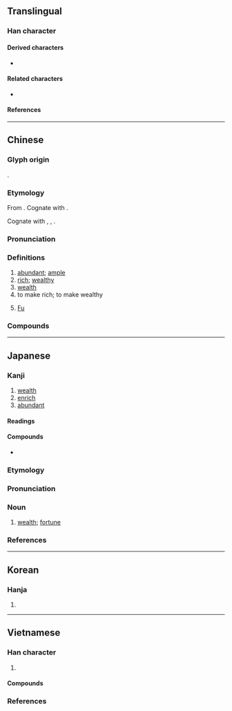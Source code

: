 {{also|冨}}
{{character info/new}}
==Translingual==
{{stroke order|strokes=12}}

===Han character===
{{Han char|rn=40|rad=宀|as=09|sn=12|four=30606|canj=JMRW|ids=⿱宀畐}}

====Derived characters====
* {{l|mul|[[𫣡]], [[𠾙]], [[𡡩]], [[𢠲]], [[𪷛]], [[𬁗]], [[𬋋]], [[䒇]], [[𣎬]], [[𧬙]], [[𨬬]], [[𩍏]], [[𫙻]], [[𪧰]], [[𪆠]], [[䔰]], [[𩯅]], [[𡬂]]}}

====Related characters====
* {{l|mul|冨}} {{q|[[w:Variant Chinese character|Variant form]]}}

====References====
{{Han ref|kx=0288.270|dkj=07230|dj=0571.220|hdz=20942.040|uh=5BCC}}

----

==Chinese==
{{zh-forms|alt=冨,𫲷-second round simplified}}
{{zh-wp|zh:富姓}}

===Glyph origin===
{{Han etym}}
{{Han compound|宀|畐|c1=s|c2=p|ls=psc}}.

===Etymology===
From {{der|zh|sit-pro|-}}. Cognate with {{zh-l|福|blessing}}.

Cognate with {{cog|bo|ཕྱུག}}, {{m|bo|ཕྱུག་པོ||rich, wealthy}}, {{m|bo|ཕྱུགས||all beasts that can be domesticated or subjugated by man; cattle}}.

===Pronunciation===
{{zh-pron
|m=fù
|m-s=
|c=fu3
|c-t=
|g=
|h=pfs=fu
|j=
|md=hó/bó
|md_note=hó - colloquial; bó - literary
|mn=hù/pù
|mn_note=hù - literary; pù - vernacular
|mn-t=bu3
|w=2fu
|x=
|mc=y
|oc=y
|cat=a
}}

===Definitions===
{{zh-hanzi}}

# [[abundant]]; [[ample]]
# [[rich]]; [[wealthy]]
# [[wealth]]
# to make rich; to make wealthy
# {{surname|zh|dot=:}} [[Fu]]

===Compounds===
{{zh-der|阿富汗|財富|豐富|富產|富富有餘|富貴|富國|富含|富豪|富戶|富甲一方|富可敵國|富礦|富麗|富民|富農|富婆|富強|富饒|富人|富商|富實|富庶|富態|富翁|富營養化|富有|富於|富餘|富裕|富源|富足|貧富|致富|富家|阿富汗尼|李富莊|富城坪|富里|富池|新富|富錦|富泰|富基|國富民強}}

{{zh-cat|Elementary}}

----

==Japanese==
{{wp|lang=ja}}

===Kanji===
{{ja-kanji|grade=5|rs=宀09}}

# [[wealth]]
# [[enrich]]
# [[abundant]]

====Readings====
{{ja-readings
|goon=ふ
|kanon=ふう
|kun=と-む, とみ-
}}

====Compounds====
* {{ja-r|豊富|ほうふ}}

===Etymology===
{{wp|lang=ja}}
{{ja-kanjitab|とみ|yomi=k}}

{{ja-etym-renyokei|富む|とむ|to be [[rich]]}}

===Pronunciation===
{{ja-pron|とみ|y=k|acc=1|acc_ref=DJR}}

===Noun===
{{ja-noun|とみ}}

# [[wealth]]; [[fortune]]

===References===
<references/>

----

==Korean==

===Hanja===
{{ko-hanja/new|부}}

# {{rfdef|ko|sort=宀09}}

----

==Vietnamese==

===Han character===
{{vi-readings|rs=宀09
|hanviet=phú-tdcntd;gdhn;bonet
|phienthiet=
|nom=phú-tdcntd;bonet;genibrel;taberd
}}

# {{han tu form of|phú|[[wealth]]}}

====Compounds====
{{der3|vi
|{{vi-l|富貴|[[phú quý]] / [[phú quí]]}}
|{{vi-l|富家|phú gia}}
}}

===References===
<references/>